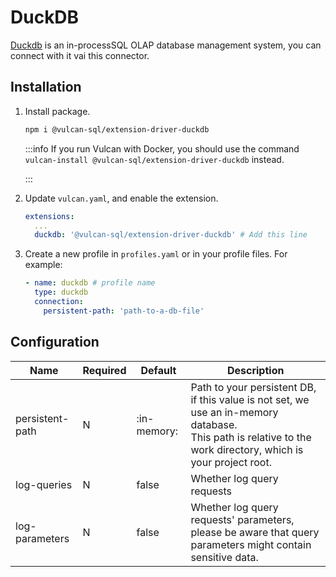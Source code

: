 # DuckDB

[Duckdb](https://duckdb.org/) is an in-processSQL OLAP database management system, you can connect with it vai this connector.

## Installation

1. Install package.

   ```bash
   npm i @vulcan-sql/extension-driver-duckdb
   ```

   :::info
   If you run Vulcan with Docker, you should use the command `vulcan-install @vulcan-sql/extension-driver-duckdb` instead.

   :::

2. Update `vulcan.yaml`, and enable the extension.

   ```yaml
   extensions:
     ...
     duckdb: '@vulcan-sql/extension-driver-duckdb' # Add this line
   ```

3. Create a new profile in `profiles.yaml` or in your profile files. For example:

   ```yaml
   - name: duckdb # profile name
     type: duckdb
     connection:
       persistent-path: 'path-to-a-db-file'
   ```

## Configuration

| Name            | Required | Default     | Description                                                                                                                                                      |
| --------------- | -------- | ----------- | ---------------------------------------------------------------------------------------------------------------------------------------------------------------- |
| persistent-path | N        | :in-memory: | Path to your persistent DB, if this value is not set, we use an in-memory database.<br/>This path is relative to the work directory, which is your project root. |
| log-queries     | N        | false       | Whether log query requests                                                                                                                                       |
| log-parameters  | N        | false       | Whether log query requests' parameters, please be aware that query parameters might contain sensitive data.                                                      |
